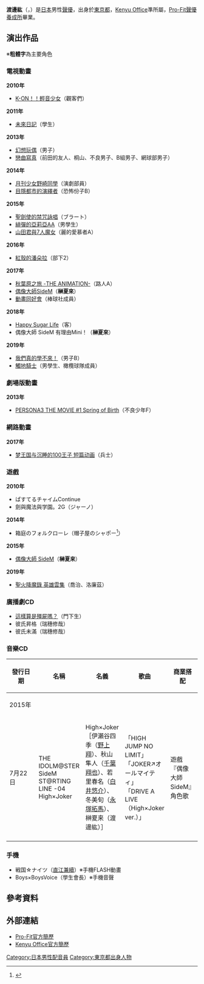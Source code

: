 {{expand|time=2015-08-08T00:37:49+00:00}}
{{refimprove|time=2015-08-08T00:37:49+00:00}}
{{noteTA|G1=Anime}}
{{配音員
|名字= 渡邊紘
|圖像= Hiroshi Watanabe 20181226.jpg
|尺寸= 
|說明= 
|藝名= 
|英文名=
|本名= 
|綽號= 
|出生地= {{JPN}}・[[東京都|東京都]]
|出身地=
|身高= 178.4cm
|血型= A型
|生年= 1988
|生月= 3
|生日= 20
|歿年= 
|歿月= 
|歿日= 
|所屬= [[Kenyu_Office|Kenyu Office]]
|活動時期= 2010年 -
|出道作=
|代表作=
|網站= 
|其他= 
}}

{{Japanese|japanese= 渡辺 紘|kana= わたなべ ひろし|romaji= Watanabe Hiroshi}}

'''渡邊紘'''（{{lang-ja|渡辺紘}}，{{bd|1988年|3月20日}}）是[[日本|日本]]男性[[聲優|聲優]]，出身於[[東京都|東京都]]，[[Kenyu_Office|Kenyu Office]]準所屬，[[Pro-Fit聲優養成所|Pro-Fit聲優養成所]]畢業。

== 演出作品 ==
※'''粗體字'''為主要角色

=== 電視動畫 ===
'''2010年'''
* [[K-ON！輕音少女|K-ON！！輕音少女]]（觀客們）
'''2011年'''
* [[未來日記|未來日記]]（學生）
'''2013年'''
* [[幻想玩偶|幻想玩偶]]（男子）
* [[戀曲寫真|戀曲寫真]]（前田的友人、桐山、不良男子、B組男子、網球部男子）
'''2014年'''
* [[月刊少女野崎同學|月刊少女野崎同學]]（演劇部員）
* [[陽炎計劃|目隱都市的演繹者]]（恐怖份子B）
'''2015年'''
* [[聖劍使的禁咒詠唱|聖劍使的禁咒詠唱]]（ブラート）
* [[緋彈的亞莉亞|緋彈的亞莉亞AA]]（男學生）
* [[山田君與7人魔女|山田君與7人魔女]]（麗的愛慕者A）
'''2016年'''
* [[紅殼的潘朵拉|紅殼的潘朵拉]]（部下2）
'''2017年'''
* [[秋葉原之旅|秋葉原之旅 -THE ANIMATION-]]（路人A）
* [[偶像大師SideM|偶像大師SideM]]（'''榊夏來'''）
* [[動畫同好會|動畫同好會]]（棒球社成員）
'''2018年'''
* [[Happy_Sugar_Life|Happy Sugar Life]]（客）
* 偶像大師 SideM 有理由Mini！（'''榊夏來'''）
'''2019年'''
* [[我們真的學不來！|我們真的學不來！]]（男子B）
* [[觸地騎士|觸地騎士]]（男學生、橄欖球隊成員）

=== 劇場版動畫 ===
'''2013年'''
* [[女神異聞錄3|PERSONA3 THE MOVIE #1 Spring of Birth]]（不良少年F）

=== 網路動畫 ===
'''2017年'''
* [[梦王国与沉睡的100王子|梦王国与沉睡的100王子 短篇动画]]（兵士）<!--3月25日-->

=== 遊戲 ===
'''2010年'''
* ぱすてるチャイムContinue
* 劍與魔法與学園。2G（ジャーノ）
'''2014年'''
* 箱庭のフォルクローレ（帽子屋のシャポー<ref>{{Cite web|publisher=4gamer.ner|url=http://www.4gamer.net/games/234/G023470/20140123036/|title=「箱庭のフォルクローレ」，新たな童話「不思議の国のアリス」が本日登場|accessdate=2014-02-12|archive-date=2020-11-23|archive-url=https://web.archive.org/web/20201123193954/https://www.4gamer.net/games/234/G023470/20140123036/|dead-url=no}}</ref>）
'''2015年'''
* [[PROJECT_IM@S#2nd_Vision|偶像大師 SideM]]（'''榊夏来'''）
'''2019年'''
* [[聖火降魔錄_英雄雲集|聖火降魔錄 英雄雲集]]（喬治、洛廉茲）

=== 廣播劇CD ===
* [[這樣算是殭屍嗎？|這樣算是殭屍嗎？]]（門下生）
* 彼氏昇格（瑞穗修哉）
* 彼氏未滿（瑞穗修哉）

=== 音樂CD ===
{| class="wikitable" style="font-size:small;"
! style="width:4.5em;"|發行日期 !! 名稱 !! 名義 !! 歌曲 !! 商業搭配
|-
! colspan="5"|2015年
|-
| 7月22日 || THE IDOLM@STER SideM ST@RTING LINE -04 High×Joker
| High×Joker［伊瀨谷四季（[[野上翔|野上翔]]）、秋山隼人（[[千葉翔也|千葉翔也]]）、若里春名（[[白井悠介|白井悠介]]）、冬美旬（[[永塚拓馬|永塚拓馬]]）、榊夏来（渡邊紘）］
| 「HIGH JUMP NO LIMIT」<br />「JOKER↗オールマイティ」<br />「DRIVE A LIVE（High×Joker ver.）」
| 遊戲『偶像大師 SideM』角色歌
|-
|}

=== 手機 ===
* 戦国☆ナイツ（[[直江兼續|直江兼續]]）※手機FLASH動畫
* Boys×BoysVoice（學生會長）※手機音聲

== 參考資料 ==
{{Reflist}}

== 外部連結 ==
* [http://www.pro-fit.co.jp/talent_watanabe.html Pro-Fit官方簡歷] {{Wayback|url=http://www.pro-fit.co.jp/talent_watanabe.html |date=20200817145723 }}
* [http://kenyu-office.com/watanabehiroshi/ Kenyu Office官方簡歷]

{{DEFAULTSORT:Watanabe Hiroshi}}
[[Category:日本男性配音員|Category:日本男性配音員]]
[[Category:東京都出身人物|Category:東京都出身人物]]